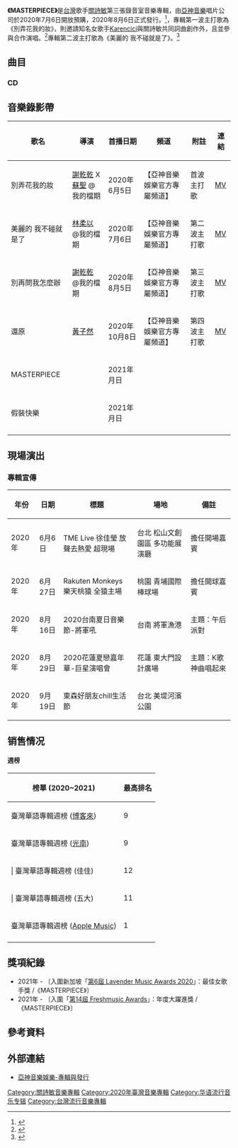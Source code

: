 {{Infobox album 
|  Name        = MASTERPIECE
|  Type        = studio
|  Artist      = [[關詩敏|關詩敏]] 
|  Cover       = 
|  Background  = 
|  Released    = 2020年8月6日
|  Recorded    = 2018年~2020年
|  Genre       = [[華語流行音樂|華語流行音樂]]
|  Format      = [[CD|CD]]、[[數位音樂下載|數位音樂下載]]
|  Length      = 34:10 
|  Label       = [[亞神音樂|亞神音樂]]
|  Number      = 
|  Producer    = [[陳星翰|陳星翰]]、[[關詩敏|關詩敏]]
|  Last album  = '''[[綻放2.0_Blossom|綻放2.0 Blossom]]'''<br />（2016年）
|  This album  = '''[[MASTERPIECE|MASTERPIECE]]'''<br />（2020年）
|  Next album  = 
<!-- See Wikipedia:WikiProject_Albums -->
}}

'''《MASTERPIECE》'''是[[台灣|台灣]]歌手[[關詩敏|關詩敏]]第三張錄音室音樂專輯，由[[亞神音樂|亞神音樂]]唱片公司於2020年7月6日開放預購，2020年8月6日正式發行。<ref>{{cite news| language = zh| url = https://tw.appledaily.com/entertainment/20200529/PRZIWFGCVYXYEWOJ6QYHYR3P4Q/| title = 《星光大道》冠軍隔4年出輯　女孩「轉大人」嫵媚噴發| publisher = 蘋果日報-娛樂新聞| date = 2020-05-29| accessdate = 2020-07-10| archive-date = 2020-11-27| archive-url = https://web.archive.org/web/20201127084748/https://tw.appledaily.com/entertainment/20200529/PRZIWFGCVYXYEWOJ6QYHYR3P4Q/| dead-url = no}}</ref>，專輯第一波主打歌為《別弄花我的妝》，則邀請知名女歌手[[Karencici|Karencici]]與關詩敏共同詞曲創作外，且並參與合作演唱。<ref>{{cite news | language = zh | url = https://ent.ltn.com.tw/news/paper/1379114 | title = 少女時期同場競技 關詩敏揪Karencici寫情歌 | publisher = 自由時報-娛樂新聞 | date = 2020-06-12 | accessdate = 2020-07-10 | archive-date = 2020-11-06 | archive-url = https://web.archive.org/web/20201106140033/https://ent.ltn.com.tw/news/paper/1379114 | dead-url = no }}</ref>專輯第二波主打歌為《美麗的 我不碰就是了》。<ref>{{cite news | language = zh | url = https://www.mirrormedia.mg/story/20200714ent037/ | title = 關詩敏裸背上陣　蝴蝶襲身尖叫 | publisher = 鏡週刊Mirror Media 娛樂頭條 | date = 2020-07-14 | accessdate = 2020-07-14 | archive-date = 2020-07-14 | archive-url = https://web.archive.org/web/20200714165231/https://www.mirrormedia.mg/story/20200714ent037/ | dead-url = no }}</ref>

== 曲目 ==
=== CD ===
{{Tracklist
| headline = 正式版
| total_length = 34:10

| title1 = 拜託你聰明點
| note1 = Better Than That
| longnote1 =
| music1 = [[陳星翰|陳星翰]]
| lyrics1 = [[李若君|李若君]]
| arranger1 = [[海大富|海大富]]
| producer1 = [[陳星翰|陳星翰]]
| length1 = 4:02 

| title2 = 愛的嫌疑人
| note2 = Love Suspect
| longnote2 = 
| music2 = [[關詩敏|關詩敏]]<BR/>[[劉偉德|劉偉德]]	
| lyrics2 = [[嚴云農|嚴云農]]
| arranger2 = [[劉偉德|劉偉德]]
| producer2 = [[陳星翰|陳星翰]]<BR/>[[關詩敏|關詩敏]]
| length2 = 3:04

| title3 = MASTERPIECE 
| note3 = 
| longnote3 = '''第五波主打'''
| music3 = [[關詩敏|關詩敏]]<BR/>[[賴暐哲|賴暐哲]]
| lyrics3 = [[關詩敏|關詩敏]]
| arranger3 = [[賴暐哲|賴暐哲]]
| producer3 = [[陳星翰|陳星翰]]<BR/>[[關詩敏|關詩敏]]
| length3 = 3:15

| title4 =別弄花我的妝
| note4 = Don’t Ruin My Makeup
| longnote4 = '''第一波主打'''<BR>Feat.[[Karencici|Karencici]]
| music4 = [[關詩敏|關詩敏]]<BR/>[[Karencici|Karencici]]<BR/>[[Kvn|Kvn]]
| lyrics4 = [[關詩敏|關詩敏]]<BR/>[[Karencici|Karencici]]
| arranger4 = [[陳星翰|陳星翰]]
| producer4 = [[陳星翰|陳星翰]]
| length4 = 3:08

| title5 = 其實你是小偷
| note5 = Stolen
| longnote5 = 
| music5 = [[陳星翰|陳星翰]]<BR/>[[關詩敏|關詩敏]]
| lyrics5 = [[持修|持修]]
| arranger5 = [[鄭人豪|鄭人豪]]
| producer5 = [[陳星翰|陳星翰]]
| length5 = 3:32

| title6 = 還原
| note6 = Back to Strangers
| longnote6 = '''第四波主打'''
| music6 = [[關詩敏|關詩敏]]<BR/>[[許郁翎|許郁翎]]
| lyrics6 = [[陳學聖|陳學聖]]
| arranger6 = [[陳星翰|陳星翰]]<BR/>[[梁思樺|梁思樺]]<BR/>[[鄭人豪|鄭人豪]]
| producer6 = [[陳星翰|陳星翰]]
| length6 = 3:45

| title7 = 別再問我怎麼辦
| note7 = You Asked for It
| longnote7 = '''第三波主打'''
| music7 = [[陳星翰|陳星翰]]<BR/>[[關詩敏|關詩敏]]<BR/>[[馬仕釗|馬仕釗]]
| lyrics7 = [[葛大為|葛大為]]<BR/>[[關詩敏|關詩敏]]
| arranger7 = [[陳星翰|陳星翰]]<BR/>[[馬仕釗|馬仕釗]]
| producer7 = [[陳星翰|陳星翰]]
| length7 = 2:38

| title8 = 假裝快樂
| note8 = Pretend
| longnote8 = 
| music8 = [[Jamie_Sellers|Jamie Sellers]]<BR/>[[Mats_Tarnfors|Mats Tarnfors]]<BR/>[[Clara_Hagman|Clara Hagman]]
| lyrics8 = [[Jamie_Sellers|Jamie Sellers]]<BR/>[[Mats_Tarnfors|Mats Tarnfors]]<BR/>[[Clara_Hagman|Clara Hagman]]<BR/>[[黃子源|黃子源]]
| arranger8 = [[鄭人豪|鄭人豪]]
| producer8 = [[陳星翰|陳星翰]]
| length8 = 3:45

| title9 = 美麗的 我不碰就是了
| note9 = Beautiful but Fragile
| longnote9 = '''第二波主打'''
| music9 = [[關詩敏|關詩敏]]
| lyrics9 = [[關詩敏|關詩敏]]<BR/>[[葛大為|葛大為]] 
| arranger9 = [[馬仕釗|馬仕釗]]
| producer9 = [[陳星翰|陳星翰]]
| length9 = 3:04

| title10 = Why Are We Here
| note10 = 
| longnote10 = 
| music10 = [[關詩敏|關詩敏]]<BR/>[[賴暐哲|賴暐哲]]
| lyrics10 = [[關詩敏|關詩敏]]
| arranger10 = [[賴暐哲|賴暐哲]]
| producer10 = [[陳星翰|陳星翰]]<BR/>[[關詩敏|關詩敏]]
| length10 = 3:57

}}

== 音樂錄影帶 ==
{| class="wikitable"
! 歌名 !! 導演 !! 首播日期 !! 頻道 !! 附註 !! 連結
|-
| 別弄花我的妝 || [[謝乾乾|謝乾乾]] X [[蘇聖|蘇聖]] @我的檔期 || 2020年6月5日 || 【亞神音樂娛樂官方專屬頻道】 || 首波主打歌 || [https://www.youtube.com/watch?v=VsQPNPQjNmU MV] {{Wayback|url=https://www.youtube.com/watch?v=VsQPNPQjNmU |date=20210528142149 }}
|-
| 美麗的 我不碰就是了 || [[林柔以|林柔以]] @我的檔期 || 2020年7月6日|| 【亞神音樂娛樂官方專屬頻道】 || 第二波主打歌 || [https://www.youtube.com/watch?v=QrSt4Euxy9c MV] {{Wayback|url=https://www.youtube.com/watch?v=QrSt4Euxy9c |date=20200823094939 }}
|-
| 別再問我怎麼辦 || [[謝乾乾|謝乾乾]] @我的檔期 || 2020年8月5日 || 【亞神音樂娛樂官方專屬頻道】 || 第三波主打歌 || [https://www.youtube.com/watch?v=ARpUg_tb_Yw MV] {{Wayback|url=https://www.youtube.com/watch?v=ARpUg_tb_Yw |date=20210107222523 }}
|-
| 還原 || [[黃子然|黃子然]] || 2020年10月8日 || 【亞神音樂娛樂官方專屬頻道】 || 第四波主打歌 || [https://www.youtube.com/watch?v=35KU3ooDBNw MV] {{Wayback|url=https://www.youtube.com/watch?v=35KU3ooDBNw |date=20201102080646 }}
|-
| MASTERPIECE || [[]] || 2021年月日 || || || 
|-
| 假裝快樂 || [[]] || 2021年月日 || || || 
|-
|}

== 現場演出 ==
=== 專輯宣傳 ===
{| class="wikitable"  
 |- bgcolor="#0000ff"
!年份!!日期!!標題!!場地!!備註
|-
| 2020年 || 6月6日|| TME Live 徐佳瑩 放聲去熱愛 超現場 || 台北 松山文創園區 多功能展演廳 || 擔任開場嘉賓
|-
| 2020年 || 6月27日|| Rakuten Monkeys 樂天桃猿 全猿主場 || 桃園 青埔國際棒球場 || 擔任開球嘉賓
|-
| 2020年 || 8月16日|| 2020台南夏日音樂節-將軍吼  || 台南 將軍漁港 || 主題：午后派對
|-
| 2020年 || 8月29日|| 2020花蓮夏戀嘉年華-巨星演唱會  || 花蓮 東大門設計廣場 || 主題：K歌神曲唱起來
|-
| 2020年 || 9月19日|| 東森好朋友chill生活節  || 台北 美堤河濱公園 ||
|}

== 销售情况 ==
==== 週榜 ====
{| class="wikitable sortable plainrowheaders" style="text-align:center"
|-
! scope="col"| 榜單 (2020~2021)
! scope="col"| 最高排名
|- align="center"
| {{flagicon|Taiwan}} 臺灣華語專輯週榜 ([[博客來|博客來]]) 
| 9
|- align="center"
| {{flagicon|Taiwan}} 臺灣華語專輯週榜 ([[光南大批發|光南]])
| 9
|- align="center"
| | {{flagicon|Taiwan}} 臺灣華語專輯週榜 (佳佳) 
| 12
|- align="center"
| | {{flagicon|Taiwan}} 臺灣華語專輯週榜 (五大)
| 11
|- align="center"
| {{flagicon|Taiwan}} 臺灣華語專輯週榜 ([[Apple_Music|Apple Music]])
| 1
|- align="center"
|}

== 獎項紀錄 ==
*2021年 - 〔入圍新加坡「[[第6屆_Lavender_Music_Awards_2020|第6屆 Lavender Music Awards 2020]]」：最佳女歌手獎 /《MASTERPIECE》〕
*2021年 - 〔入圍「[[第14屆_Freshmusic_Awards|第14屆 Freshmusic Awards]]」：年度大躍進獎 / 《MASTERPIECE》〕

==參考資料==
{{reflist}}

==外部連結==
* [http://www.asiamuse.com.tw/album.php?id=484 亞神音樂娛樂-專輯與發行] {{Wayback|url=http://www.asiamuse.com.tw/album.php?id=484 |date=20200801220813 }}

[[Category:關詩敏音樂專輯|Category:關詩敏音樂專輯]]
[[Category:2020年臺灣音樂專輯|Category:2020年臺灣音樂專輯]]
[[Category:华语流行音乐专辑|Category:华语流行音乐专辑]]
[[Category:台灣流行音樂專輯|Category:台灣流行音樂專輯]]